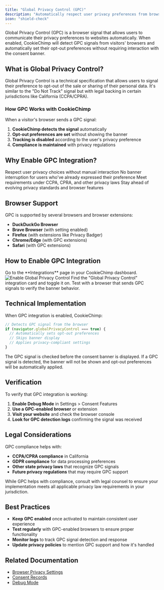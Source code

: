 ```yaml
---
title: "Global Privacy Control (GPC)"
description: "Automatically respect user privacy preferences from browser signals"
icon: "shield-check"
---
```


Global Privacy Control (GPC) is a browser signal that allows users to communicate their privacy preferences to websites automatically. When enabled, CookieChimp will detect GPC signals from visitors' browsers and automatically set their opt-out preferences without requiring interaction with the consent banner.

## What is Global Privacy Control?

Global Privacy Control is a technical specification that allows users to signal their preference to opt-out of the sale or sharing of their personal data. It's similar to the "Do Not Track" signal but with legal backing in certain jurisdictions like California (CCPA/CPRA).

### How GPC Works with CookieChimp

When a visitor's browser sends a GPC signal:
1. **CookieChimp detects the signal** automatically
2. **Opt-out preferences are set** without showing the banner
3. **Tracking is disabled** according to the user's privacy preference
4. **Compliance is maintained** with privacy regulations

## Why Enable GPC Integration?

<CardGroup cols={2}>
  <Card title="Automatic Compliance" icon="check-circle">
    Respect user privacy choices without manual interaction
  </Card>
  
  <Card title="Better User Experience" icon="user-check">
    No banner interruption for users who've already expressed their preference
  </Card>
  
  <Card title="Legal Compliance" icon="scale-balanced">
    Meet requirements under CCPA, CPRA, and other privacy laws
  </Card>
  
  <Card title="Future-Proof" icon="rocket">
    Stay ahead of evolving privacy standards and browser features
  </Card>
</CardGroup>

## Browser Support

GPC is supported by several browsers and browser extensions:

- **DuckDuckGo Browser**
- **Brave Browser** (with setting enabled)
- **Firefox** (with extensions like Privacy Badger)
- **Chrome/Edge** (with GPC extensions)
- **Safari** (with GPC extensions)

## How to Enable GPC Integration

<Steps>
  <Step title="Access Integrations Page">
    Go to the **Integrations** page in your CookieChimp dashboard.
    <img src="/images/faq/gpc.png" alt="Enable Global Privacy Control" />
  </Step>

  <Step title="Enable GPC Integration">
    Find the "Global Privacy Control" integration card and toggle it on.
  </Step>

  <Step title="Test the Integration">
    Test with a browser that sends GPC signals to verify the banner behavior.
  </Step>
</Steps>

## Technical Implementation

When GPC integration is enabled, CookieChimp:

```javascript
// Detects GPC signal from the browser
if (navigator.globalPrivacyControl === true) {
  // Automatically sets opt-out preferences
  // Skips banner display
  // Applies privacy-compliant settings
}
```

<Info>
  The GPC signal is checked before the consent banner is displayed. If a GPC signal is detected, the banner will not be shown and opt-out preferences will be automatically applied.
</Info>

## Verification

To verify that GPC integration is working:

1. **Enable Debug Mode** in Settings > Consent Features
2. **Use a GPC-enabled browser** or extension
3. **Visit your website** and check the browser console
4. **Look for GPC detection logs** confirming the signal was received

## Legal Considerations

GPC compliance helps with:

- **CCPA/CPRA compliance** in California
- **GDPR compliance** for data processing preferences
- **Other state privacy laws** that recognize GPC signals
- **Future privacy regulations** that may require GPC support

<Warning>
  While GPC helps with compliance, consult with legal counsel to ensure your implementation meets all applicable privacy law requirements in your jurisdiction.
</Warning>

## Best Practices

- **Keep GPC enabled** once activated to maintain consistent user experience
- **Test regularly** with GPC-enabled browsers to ensure proper functionality
- **Monitor logs** to track GPC signal detection and response
- **Update privacy policies** to mention GPC support and how it's handled

## Related Documentation

- [Browser Privacy Settings](/docs/features/banner-designer)
- [Consent Records](/docs/features/consent-records)
- [Debug Mode](/docs/faq#how-do-i-verify-if-everything-is-working-correctly)